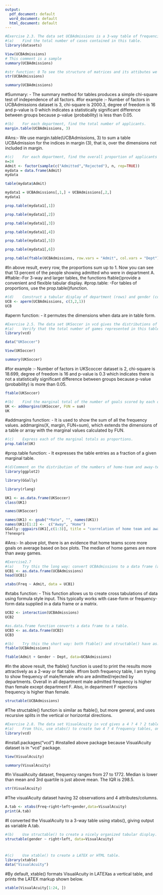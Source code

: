 ```yaml
---
output:
  pdf_document: default
  word_document: default
  html_document: default
---
```

```r
#Exercise 2.3. The data set UCBAdmissions is a 3-way table of frequencies classified by Admit, Gender, and Dept.
#(a)	Find the total number of cases contained in this table.
library(datasets)
```

```r
View(UCBAdmissions)
# This comment is a sample
summary(UCBAdmissions)
```

```r
#str function: 0 To see the structure of matrices and its attibutes we use str().
str(UCBAdmissions)
```

```r
summary(UCBAdmissions)
```
#Summary: - The summary method for tables produces a simple chi-square test of independence of all factors.
#for example :- Number of factors in UCBAdmissions dataset is 3, chi-square is 2000.3, degree of freedom is 16 and p-value is 0 which indicates a statistically significant difference between groups because p-value (probability) is less than 0.05.

```r
#(b)	For each department, find the total number of applicants.
margin.table(UCBAdmissions, 3)
```
#Ans:- We use margin.table(UCBAdmissions, 3) to sum a table UCBAdmission for the indices in margin (3), that is, over the dimensions not included in margin. 
```r
#(c)	For each department, find the overall proportion of applicants who were admitted.
n=24
Admit <- factor(sample(c("Admitted","Rejected"), n, rep=TRUE))
mydata = data.frame(Admit)
mydata
```

```r
table(mydata$Admit)
```

```r
mydata1 = UCBAdmissions[,1,] + UCBAdmissions[,2,]
mydata1
```

```r
prop.table(mydata1[,1])
```

```r
prop.table(mydata1[,2])
```

```r
prop.table(mydata1[,3])
```

```r
prop.table(mydata1[,4])
```

```r
prop.table(mydata1[,5])
```

```r
prop.table(mydata1[,6])
```

```r
prop.table(ftable(UCBAdmissions, row.vars = "Admit", col.vars = "Dept"))
```
#In above result, every row, the proportions sum up to 1. Now you can see that 13 percent of the people showing admitted who were in department A.
#ftable:-For 3-way and larger tables, the functions ftable()provide a convenient and flexible tabular display.
#prop.table: -For tables of proportions, use the prop.table()function.
```r
#(d)	Construct a tabular display of department (rows) and gender (columns), showing the proportion of #applicants in each cell who were admitted relative to the total applicants in that cell.
UCB <- aperm(UCBAdmissions, c(3,2,1))
UCB
```
#aperm function: - it permutes the dimensions when data are in table form.
```r
#Exercise 2.5. The data set UKSoccer in vcd gives the distributions of number of goals scored by the 20 teams #in the 1995/96 season of the Premier League of the UK Football Association.
#(a)	Verify that the total number of games represented in this table is 380.
library(vcd)
```

```r
data("UKSoccer")
```

```r
View(UKSoccer)
```

```r
summary(UKSoccer)
```
#for example :- Number of factors in UKScoccer dataset is 2, chi-square is 18.699, degree of freedom is 16 and p-value is 0.3 which indicates there is not a statistically significant difference between groups because p-value (probability) is more than 0.05.

```r
ftable(UKSoccer)
```

```r
#(b)	Find the marginal total of the number of goals scored by each of the home and away teams.
UK <- addmargins(UKSoccer, FUN = sum)
UK
```
#addmargins function: - It is used to show the sum of all the frequency values. addmargins(X, margin, FUN=sum), which extends the dimensions of a table or array with the marginal values calculated by FUN.

```r
#(c)	Express each of the marginal totals as proportions.
prop.table(UK)
```
#prop.table function: - It expresses the table entries as a fraction of a given marginal table.

```r
#(d)Comment on the distribution of the numbers of home-team and away-team goals. Is there any evidence that #home teams score more goals on average?
library(ggplot2)
```

```r
library(GGally)
```

```r
library(rlang)
```

```r
UK1 <- as.data.frame(UKSoccer)
class(UK1)
```

```r
names(UKSoccer)
```

```r
names(UK1) <- gsub("*Rate", "", names(UK1))
names(UK1)[1:2] <-  c("Away", "Home")
GGally::ggpairs(UK1[,c(1:3)], title = "correlation of home team and away team goals", diag = list(continuous = 'density'), axisLabels='none')
??enexprs
```
#Ans:- In above plot, there is an evidence that home teams score more goals on average based on box plots. The median of home games are more than away games.

```r
#Exercise2.7
#(a)	Try this the long way: convert UCBAdmissions to a data frame (as.data.frame()), manipulate the factors (e.g., interaction()), then convert back to a table (as.data.frame()).
UCB1 <- as.data.frame(UCBAdmissions)
head(UCB1)
```

```r
xtabs(Freq ~ Admit, data = UCB1)
```
#xtabs function: - This function allows us to create cross tabulations of data using formula style input. This typically works with case-form or frequency-form data supplied in a data frame or a matrix.

```r
UCB2 <- interaction(UCBAdmissions)
UCB2
```

```r
#as.data.frame function converts a data frame to a table.
UCB3 <- as.data.frame(UCB2)
UCB3
```

```r
#(b)	Try this the short way: both ftable() and structable() have as.matrix() methods that convert their result to a matrix.
ftable(UCBAdmissions)
```

```r
ftable(Admit + Gender ~ Dept, data=UCBAdmissions)
```
#In the above result, the ftable() function is used to print the results more attractively as a 2-way or flat table.
#from both frequency table, I am trying to show frequency of male/female who are admitted/rejected by departments. Overall in all department male admitted frequency is higher than female except department F. Also, in department F rejections frequency is higher than female.

```r
structable(UCBAdmissions)
```
#The structable() function is similar as ftable(), but more general, and uses recursive splits in the vertical or horizontal directions.

```r
#Exercise 2.8. The data set VisualAcuity in vcd gives a 4 ? 4 ? 2 table as a frequency data frame.
#(a)	From this, use xtabs() to create two 4 ? 4 frequency tables, one for each gender.
library(vcd)
```
#install.packages("vcd")
#installed above package because VisualAcuity dataset is in "vcd" package.

```r
View(VisualAcuity)
```

```r
summary(VisualAcuity)
```
#In VisualAcuity dataset, frequency ranges from 27 to 1772. Median is lower than mean and 3rd quartile is just above mean. The IQR is 298.5. 

```r
str(VisualAcuity)
```
#The visualAcuity dataset having 32 observations and 4 attributes/columns. 

```r
A.tab <- xtabs(Freq~right+left+gender,data=VisualAcuity)
print(A.tab)
```
#I converted the VisualAcuity to a 3-way table using xtabs(), giving output as variable A.tab.

```r
#(b)	Use structable() to create a nicely organized tabular display.
structable(gender ~ right+left, data=VisualAcuity)
```
#
```r
#(c)	Use xtable() to create a LATEX or HTML table.
library(xtable)
data("VisualAcuity")
```
#By default, xtable() formats VisualAcuity in LATEXas a vertical table, and prints the LATEX markup shown below.

```r
xtable(VisualAcuity[1:24, ])
```




